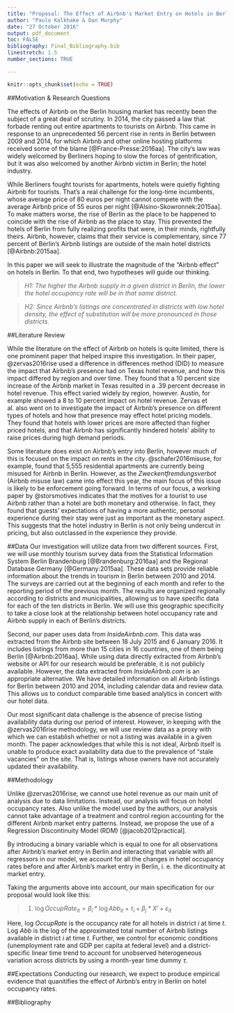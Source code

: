 ```yaml
---
title: "Proposal: The Effect of Airbnb's Market Entry on Hotels in Berlin: A Regression Discontinuity Approach"
author: "Paulo Kalkhake & Dan Murphy"
date: "27 October 2016"
output: pdf_document
toc: FALSE
bibliography: Final_Bibliography.bib
linestretch: 1.5
number_sections: TRUE

---
```


```r
knitr::opts_chunk$set(echo = TRUE)
```

##Motivation & Research Questions

The effects of Airbnb on the Berlin housing market has recently been the subject of a great deal of scrutiny. In 2014, the city passed a law that forbade renting out entire apartments to tourists on Airbnb. This came in response to an unprecedented 56 percent rise in rents in Berlin between 2009 and 2014, for which Airbnb and other online hosting platforms received some of the blame [@France-Presse:2016aa]. The city's law was widely welcomed by Berliners hoping to slow the forces of gentrification, but it was also welcomed by another Airbnb victim in Berlin; the hotel industry. 

While Berliners fought tourists for apartments, hotels were quietly fighting Airbnb for tourists. That's a real challenge for the long-time incumbents, whose average price of 80 euros per night cannot compete with the average Airbnb price of 55 euros per night [@Alsino-Skowronnek:2015aa]. To make matters worse, the rise of Berlin as the place to be happened to coincide with the rise of Airbnb as the place to stay. This prevented the hotels of Berlin from fully realizing profits that were, in their minds, rightfully theirs. Airbnb, however, claims that their service is complementary, since 77 percent of Berlin's Airbnb listings are outside of the main hotel districts [@Airbnb:2015aa]. 

In this paper we will seek to illustrate the magnitude of the "Airbnb effect" on hotels in Berlin. To that end, two hypotheses will guide our thinking. 

> *H1: The higher the Airbnb supply in a given district in Berlin, the lower the hotel occupancy rate will be in that same district.*

> *H2: Since Airbnb's listings are concentrated in districts with low hotel density, the effect of substitution will be more pronounced in those districts.*

##Literature Review

While the literature on the effect of Airbnb on hotels is quite limited, there is one prominent paper that helped inspire this investigation. In their paper, @zervas2016rise used a difference in differences method (DID) to measure the impact that Airbnb's presence had on Texas hotel revenue, and how this impact differed by region and over time. They found that a 10 percent size increase of the Airbnb market in Texas resulted in a .39 percent decrease in hotel revenue. This effect varied widely by region, however. Austin, for example showed a 8 to 10 percent impact on hotel revenue. Zervas et al. also went on to investigate the impact of Airbnb's presence on different types of hotels and how that presence may effect hotel pricing models. They found that hotels with lower prices are more affected than higher priced hotels, and that Airbnb has significantly hindered hotels' ability to raise prices during high demand periods. 

Some literature does exist on Airbnb's entry into Berlin, however much of this is focused on the impact on rents in the city. @schafer2016misuse, for example, found that 5,555 residential apartments are currently being misused for Airbnb in Berlin. However, as the *Zweckentfremdungsverbot* (Airbnb misuse law) came into effect this year, the main focus of this issue is likely to be enforcement going forward. In terms of our focus, a working paper by @storsmotives indicates that the motives for a tourist to use Airbnb rather than a hotel are both monetary and otherwise. In fact, they found that guests' expectations of having a more authentic, personal experience during their stay were just as important as the monetary aspect. This suggests that the hotel industry in Berlin is not only being undercut in pricing, but also outclassed in the experience they provide. 

##Data
Our investigation will utilize data from two different sources. First, we will use monthly tourism survey data from the Statistical Information System Berlin Brandenburg [@Brandenburg:2016aa] and the Regional Database Germany [@Germany:2015aa]. These data sets provide reliable information about the trends in tourism in Berlin between 2010 and 2014. The surveys are carried out at the beginning of each month and refer to the reporting period of the previous month. The results are organized regionally according to districts and municipalities, allowing us to have specific data for each of the ten districts in Berlin. We will use this geographic specificity to take a close look at the relationship between hotel occupancy rate and Airbnb supply in each of Berlin's districts. 

Second, our paper uses data from *InsideAirbnb.com*. This data was extracted from the Airbnb site between 18 July 2015 and 6 January 2016. It includes listings from more than 15 cities in 16 countries, one of them being Berlin [@Airbnb:2016aa]. While using data directly extracted from Airbnb's website or API for our research would be preferable, it is not publicly available. However, the data extracted from *InsideAirbnb.com* is an appropriate alternative. We have detailed information on all Airbnb listings for Berlin between 2010 and 2014, including calendar data and review data. This allows us to conduct comparable time based analytics in concert with our hotel data. 

Our most significant data challenge is the absence of precise listing availability data during our period of interest. However, in keeping with the @zervas2016rise methodology, we will use review data as a proxy with which we can establish whether or not a listing was available in a given month. The paper acknowledges that while this is not ideal, Airbnb itself is unable to produce exact availability data due to the prevalence of "stale vacancies" on the site. That is, listings whose owners have not accurately updated their availability.

##Methodology

Unlike @zervas2016rise, we cannot use hotel revenue as our main unit of analysis due to data limitations. Instead, our analysis will focus on hotel occupancy rates. Also unlike the model used by the authors, our analysis cannot take advantage of a treatment and control region accounting for the different Airbnb market entry patterns. Instead, we propose the use of a Regression Discontinuity Model (RDM) [@jacob2012practical]. 

By introducing a binary variable which is equal to one for all observations after Airbnb's market entry in Berlin and interacting that variable with all regressors in our model, we account for all the changes in hotel occupancy rates before and after Airbnb's market entry in Berlin, i. e. the dicontinuity at market entry. 

Taking the arguments above into account, our main specification for our proposal would look like this:

> (1) ${\log OccupRate}_{it} = \beta _i * \log Abb_{it} + \tau _i + \beta _j * X' + \varepsilon _{it}$

Here, log *OccupRate* is the occupancy rate for all hotels in district *i* at time *t*. Log *Abb* is the log of the approximated total number of Airbnb listings available in district *i* at time *t*. Further, we control for economic conditions (unemployment rate and GDP per capita at federal level) and a district-specific linear time trend to account for unobserved heterogeneous variation across districts by using a month-year time dummy *$\tau$*.

##Expectations
Conducting our research, we expect to produce empirical evidence that quanitifies the effect of Airbnb's entry in Berlin on hotel occupancy rates.  


\newpage
##Bibliography